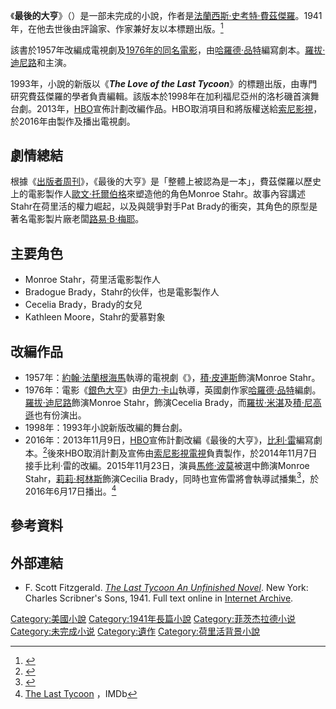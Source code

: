 {{About|史考特·費茲傑羅的最後一本小說|1976年的改編電影|銀色大亨|改編電視劇|最後的大亨 (電視劇)}}
{{noteTA
|G1=Show
|1=zh-hant:法蘭西斯·史考特·費茲傑羅;zh-hans:弗朗西斯·斯科特·菲茨杰拉德;
|2=zh-hant:費茲傑羅;zh-hans:菲茨杰拉德;
}}
{{Infobox book| <!-- See Wikipedia:WikiProject_Novels or Wikipedia:WikiProject_Books -->
| name           = 最後的大亨<br />''The Love of the Last Tycoon''
| image          = LastTycoon.jpg
| caption        = 第一版封面
| author         = [[法蘭西斯·史考特·費茲傑羅|法蘭西斯·史考特·費茲傑羅]]
| cover_artist   =
| country        = 美國
| language       = 英語
| genre          = 
| publisher      = [[斯克里布納之子公司|斯克里布納之子公司]]
| release_date   = 1941年（去世後）
| media_type     = 印刷書（精裝書及平裝書）
| pages          = 163頁（平裝版）
| isbn           = 
| dewey          = 813/.52 20
| congress       = PS3511.I9 L68 1993
| oclc           = 28147241
| preceded_by    = {{link-en|夜未央|Tender Is the Night}}（1934年）
}}

《'''最後的大亨'''》（{{lang-en|'''''The Last Tycoon'''''}}）是一部未完成的小說，作者是[[法蘭西斯·史考特·費茲傑羅|法蘭西斯·史考特·費茲傑羅]]。1941年，在他去世後由評論家、作家兼好友{{link-en|埃德蒙·威森|Edmund Wilson}}以本標題出版。<ref>{{Cite web |url = http://www.nytimes.com/books/00/12/24/specials/fitzgerald-tycoon.html |title = Scott Fitzgerald's Last Novel |author = J. Donald Adams |date = 1941-11-09 |publisher = The New York Times |language = en |access-date = 2016-07-18 |archive-date = 2018-01-31 |archive-url = https://web.archive.org/web/20180131072301/http://www.nytimes.com/books/00/12/24/specials/fitzgerald-tycoon.html |dead-url = no }}</ref>

該書於1957年改編成電視劇及[[銀色大亨|1976年的同名電影]]，由[[哈羅德·品特|哈羅德·品特]]編寫劇本。[[羅拔·迪尼路|羅拔·迪尼路]]和{{link-en|泰瑞莎·羅素|Theresa Russell}}主演。

1993年，小說的新版以《'''''The Love of the Last Tycoon'''''》的標題出版，由專門研究費茲傑羅的學者{{link-en|Matthew J. Bruccoli|Matthew J. Bruccoli|Matthew Bruccoli}}負責編輯。該版本於1998年在加利福尼亞州的洛杉磯首演舞台劇。2013年，[[HBO|HBO]]宣佈計劃改編作品。HBO取消項目和將版權送給[[索尼影視電視|索尼影視]]，於2016年由{{link-en|Amazon Studios|Amazon Studios}}製作及播出電視劇。

== 劇情總結 ==
根據《[[出版者周刊|出版者周刊]]》，《最後的大亨》是「整體上被認為是一本{{link-en|影射小說|Roman à clef}}」，費茲傑羅以歷史上的電影製作人[[歐文·托爾伯格|歐文·托爾伯格]]來塑造他的角色Monroe Stahr。故事內容講述Stahr在荷里活的權力崛起，以及與競爭對手Pat Brady的衝突，其角色的原型是著名電影製片廠老闆[[路易·B·梅耶|路易·B·梅耶]]。

== 主要角色 ==
* Monroe Stahr，荷里活電影製作人
* Bradogue Brady，Stahr的伙伴，也是電影製作人
* Cecelia Brady，Brady的女兒
* Kathleen Moore，Stahr的愛慕對象

== 改編作品 ==
* 1957年：[[約翰·法蘭根海馬|約翰·法蘭根海馬]]執導的電視劇《''{{link-en|Playhouse 90|Playhouse 90}}''》，[[積·皮連斯|積·皮連斯]]飾演Monroe Stahr。
* 1976年：電影《[[銀色大亨|銀色大亨]]》由[[伊力·卡山|伊力·卡山]]執導，英國劇作家[[哈羅德·品特|哈羅德·品特]]編劇。[[羅拔·迪尼路|羅拔·迪尼路]]飾演Monroe Stahr，{{link-en|泰瑞莎·羅素|Theresa Russell}}飾演Cecelia Brady，而[[羅拔·米湛|羅拔·米湛]]及[[積·尼高遜|積·尼高遜]]也有份演出。
* 1998年：1993年小說新版改編的舞台劇。
* 2016年：2013年11月9日，[[HBO|HBO]]宣佈計劃改編《最後的大亨》，[[比利·雷|比利·雷]]編寫劇本。<ref>{{Cite web |url = http://deadline.com/2013/11/billy-ray-adapting-f-scott-fitzgerlds-last-tycoon-as-hbo-drama-series-638733/ |title = Billy Ray Adapting F. Scott Fitzgerald's 'Last Tycoon' As HBO Drama Series |author = Nellie Andreeva |date = 2013-11-19 |publisher = Deadline |language = en |access-date = 2016-07-18 |archive-date = 2020-12-04 |archive-url = https://web.archive.org/web/20201204030104/https://deadline.com/2013/11/billy-ray-adapting-f-scott-fitzgerlds-last-tycoon-as-hbo-drama-series-638733/ |dead-url = no }}</ref>後來HBO取消計劃及宣佈由[[索尼影視電視|索尼影視電視]]負責製作，{{link-en|Amazon Studios|Amazon Studios}}於2014年11月7日接手比利·雷的改編。2015年11月23日，演員[[馬修·波莫|馬修·波莫]]被選中飾演Monroe Stahr，[[莉莉·柯林斯|莉莉·柯林斯]]飾演Cecilia Brady，同時也宣佈雷將會執導試播集<ref>{{Cite web |url = http://www.darkhorizons.com/news/40121/matt-bomer-is-amazon-s-last-tycoon |title = Matt Bomer Is Amazon's "Last Tycoon" |author = Garth Franklin |date = 2015-11-23 |publisher = DarkHorizons.com |language = en |access-date = 2016-07-18 |archive-date = 2015-12-08 |archive-url = https://web.archive.org/web/20151208072339/http://www.darkhorizons.com/news/40121/matt-bomer-is-amazon-s-last-tycoon |dead-url = no }}</ref>，於2016年6月17日播出。<ref>[http://www.imdb.com/title/tt3390892/?ref_=rvi_tt The Last Tycoon] {{Wayback|url=http://www.imdb.com/title/tt3390892/?ref_=rvi_tt |date=20170802151917 }}，IMDb</ref>

== 參考資料 ==
{{reflist}}

== 外部連結 ==
*F. Scott Fitzgerald. [http://www.archive.org/details/lasttycoonanunfi009450mbp ''The Last Tycoon An Unfinished Novel'']. New York: Charles Scribner's Sons, 1941. Full text online in [[Internet_Archive|Internet Archive]].

[[Category:美國小說|Category:美國小說]]
[[Category:1941年長篇小說|Category:1941年長篇小說]]
[[Category:菲茨杰拉德小说|Category:菲茨杰拉德小说]]
[[Category:未完成小说|Category:未完成小说]]
[[Category:遺作|Category:遺作]]
[[Category:荷里活背景小說|Category:荷里活背景小說]]